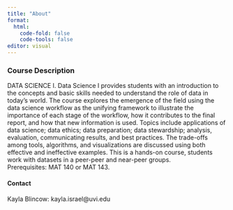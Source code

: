 ```yaml
---
title: "About"
format: 
  html:
    code-fold: false
    code-tools: false
editor: visual
---
```


### Course Description

DATA SCIENCE I. Data Science I provides students with an introduction to the concepts and basic skills needed to understand the role of data in today’s world. The course explores the emergence of the field using the data science workflow as the unifying framework to illustrate the importance of each stage of the workflow, how it contributes to the final report, and how that new information is used. Topics include applications of data science; data ethics; data preparation; data stewardship; analysis, evaluation, communicating results, and best practices. The trade-offs among tools, algorithms, and visualizations are discussed using both effective and ineffective examples. This is a hands-on course, students work with datasets in a peer-peer and near-peer groups.\
Prerequisites: MAT 140 or MAT 143.

#### Contact

Kayla Blincow: kayla.israel\@uvi.edu
